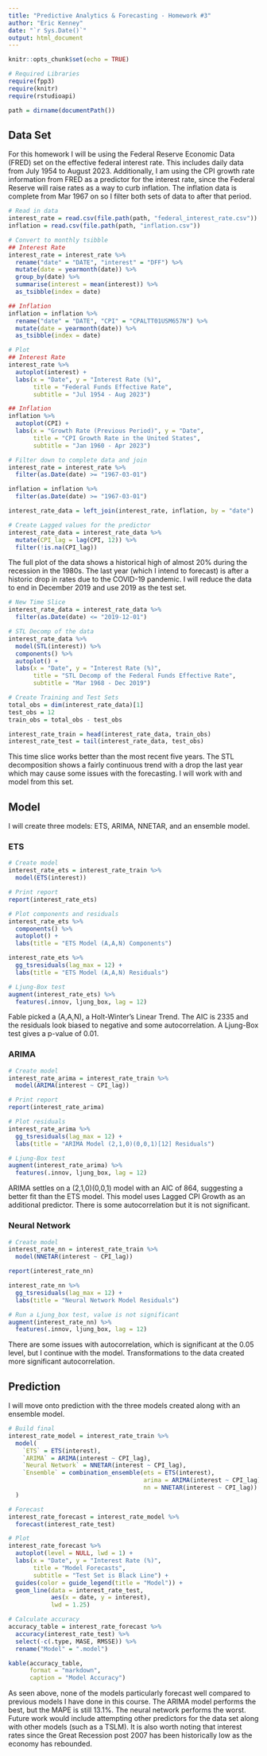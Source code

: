 ```yaml
---
title: "Predictive Analytics & Forecasting - Homework #3"
author: "Eric Kenney"
date: "`r Sys.Date()`"
output: html_document
---
```


```r
knitr::opts_chunk$set(echo = TRUE)
```

```r
# Required Libraries
require(fpp3)
require(knitr)
require(rstudioapi)

path = dirname(documentPath())
```

## Data Set

For this homework I will be using the Federal Reserve Economic Data (FRED) set on the effective federal interest rate. This includes daily data from July 1954 to August 2023. Additionally, I am using the CPI growth rate information from FRED as a predictor for the interest rate, since the Federal Reserve will raise rates as a way to curb inflation. The inflation data is complete from Mar 1967 on so I filter both sets of data to after that period.

```r
# Read in data
interest_rate = read.csv(file.path(path, "federal_interest_rate.csv"))
inflation = read.csv(file.path(path, "inflation.csv"))

# Convert to monthly tsibble
## Interest Rate
interest_rate = interest_rate %>% 
  rename("date" = "DATE", "interest" = "DFF") %>% 
  mutate(date = yearmonth(date)) %>% 
  group_by(date) %>% 
  summarise(interest = mean(interest)) %>% 
  as_tsibble(index = date)

## Inflation
inflation = inflation %>% 
  rename("date" = "DATE", "CPI" = "CPALTT01USM657N") %>% 
  mutate(date = yearmonth(date)) %>% 
  as_tsibble(index = date)

# Plot
## Interest Rate
interest_rate %>% 
  autoplot(interest) +
  labs(x = "Date", y = "Interest Rate (%)",
       title = "Federal Funds Effective Rate",
       subtitle = "Jul 1954 - Aug 2023")

## Inflation
inflation %>% 
  autoplot(CPI) +
  labs(x = "Growth Rate (Previous Period)", y = "Date", 
       title = "CPI Growth Rate in the United States",
       subtitle = "Jan 1960 - Apr 2023")

# Filter down to complete data and join
interest_rate = interest_rate %>% 
  filter(as.Date(date) >= "1967-03-01")

inflation = inflation %>% 
  filter(as.Date(date) >= "1967-03-01")

interest_rate_data = left_join(interest_rate, inflation, by = "date")

# Create Lagged values for the predictor
interest_rate_data = interest_rate_data %>% 
  mutate(CPI_lag = lag(CPI, 12)) %>% 
  filter(!is.na(CPI_lag))
```

The full plot of the data shows a historical high of almost 20% during the recession in the 1980s. The last year (which I intend to forecast) is after a historic drop in rates due to the COVID-19 pandemic. I will reduce the data to end in December 2019 and use 2019 as the test set.

```r
# New Time Slice
interest_rate_data = interest_rate_data %>% 
  filter(as.Date(date) <= "2019-12-01")

# STL Decomp of the data
interest_rate_data %>% 
  model(STL(interest)) %>% 
  components() %>% 
  autoplot() +
  labs(x = "Date", y = "Interest Rate (%)",
       title = "STL Decomp of the Federal Funds Effective Rate",
       subtitle = "Mar 1968 - Dec 2019")

# Create Training and Test Sets
total_obs = dim(interest_rate_data)[1]
test_obs = 12
train_obs = total_obs - test_obs

interest_rate_train = head(interest_rate_data, train_obs)
interest_rate_test = tail(interest_rate_data, test_obs)
```

This time slice works better than the most recent five years. The STL decomposition shows a fairly continuous trend with a drop the last year which may cause some issues with the forecasting. I will work with and model from this set.

## Model

I will create three models: ETS, ARIMA, NNETAR, and an ensemble model. 

### ETS

```r
# Create model
interest_rate_ets = interest_rate_train %>% 
  model(ETS(interest))

# Print report
report(interest_rate_ets)

# Plot components and residuals
interest_rate_ets %>% 
  components() %>% 
  autoplot() + 
  labs(title = "ETS Model (A,A,N) Components")

interest_rate_ets %>% 
  gg_tsresiduals(lag_max = 12) +
  labs(title = "ETS Model (A,A,N) Residuals")

# Ljung-Box test
augment(interest_rate_ets) %>% 
  features(.innov, ljung_box, lag = 12)
```

Fable picked a (A,A,N), a Holt-Winter's Linear Trend. The AIC is 2335 and the residuals look biased to negative and some autocorrelation. A Ljung-Box test gives a p-value of 0.01.

### ARIMA

```r
# Create model
interest_rate_arima = interest_rate_train %>% 
  model(ARIMA(interest ~ CPI_lag))

# Print report
report(interest_rate_arima)

# Plot residuals
interest_rate_arima %>% 
  gg_tsresiduals(lag_max = 12) +
  labs(title = "ARIMA Model (2,1,0)(0,0,1)[12] Residuals")

# Ljung-Box test
augment(interest_rate_arima) %>% 
  features(.innov, ljung_box, lag = 12)
```

ARIMA settles on a (2,1,0)(0,0,1) model with an AIC of 864, suggesting a better fit than the ETS model. This model uses Lagged CPI Growth as an additional predictor. There is some autocorrelation but it is not significant.

### Neural Network

```r
# Create model
interest_rate_nn = interest_rate_train %>% 
  model(NNETAR(interest ~ CPI_lag))

report(interest_rate_nn)

interest_rate_nn %>% 
  gg_tsresiduals(lag_max = 12) +
  labs(title = "Neural Network Model Residuals")

# Run a Ljung_box test, value is not significant
augment(interest_rate_nn) %>% 
  features(.innov, ljung_box, lag = 12)
```

There are some issues with autocorrelation, which is significant at the 0.05 level, but I continue with the model. Transformations to the data created more significant autocorrelation.

## Prediction

I will move onto prediction with the three models created along with an ensemble model.

```r
# Build final
interest_rate_model = interest_rate_train %>% 
  model(
    `ETS` = ETS(interest),
    `ARIMA` = ARIMA(interest ~ CPI_lag),
    `Neural Network` = NNETAR(interest ~ CPI_lag),
    `Ensemble` = combination_ensemble(ets = ETS(interest),
                                      arima = ARIMA(interest ~ CPI_lag),
                                      nn = NNETAR(interest ~ CPI_lag))
  )

# Forecast
interest_rate_forecast = interest_rate_model %>% 
  forecast(interest_rate_test)

# Plot
interest_rate_forecast %>% 
  autoplot(level = NULL, lwd = 1) +
  labs(x = "Date", y = "Interest Rate (%)",
       title = "Model Forecasts",
       subtitle = "Test Set is Black Line") + 
  guides(color = guide_legend(title = "Model")) + 
  geom_line(data = interest_rate_test, 
            aes(x = date, y = interest), 
            lwd = 1.25)

# Calculate accuracy
accuracy_table = interest_rate_forecast %>% 
  accuracy(interest_rate_test) %>% 
  select(-c(.type, MASE, RMSSE)) %>% 
  rename("Model" = ".model")

kable(accuracy_table,
      format = "markdown",
      caption = "Model Accuracy")

```

As seen above, none of the models particularly forecast well compared to previous models I have done in this course. The ARIMA model performs the best, but the MAPE is still 13.1%. The neural network performs the worst. Future work would include attempting other predictors for the data set along with other models (such as a TSLM). It is also worth noting that interest rates since the Great Recession post 2007 has been historically low as the economy has rebounded.